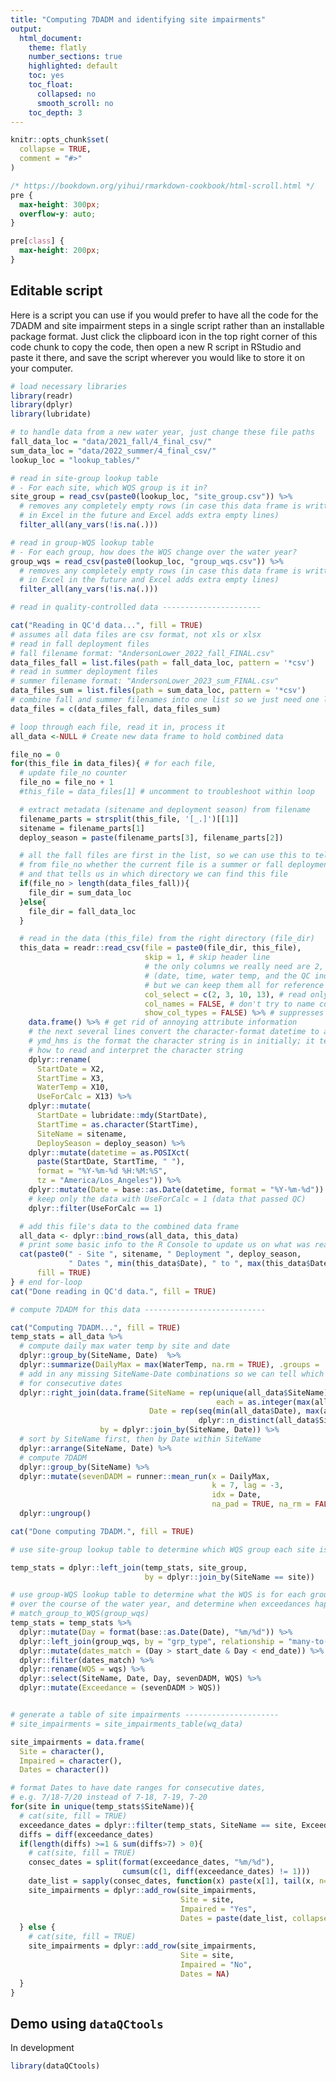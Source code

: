 ```yaml
---
title: "Computing 7DADM and identifying site impairments"
output:
  html_document:
    theme: flatly
    number_sections: true
    highlighted: default 
    toc: yes
    toc_float:
      collapsed: no
      smooth_scroll: no
    toc_depth: 3
---
```


```r
knitr::opts_chunk$set(
  collapse = TRUE,
  comment = "#>"
)
```

```css
/* https://bookdown.org/yihui/rmarkdown-cookbook/html-scroll.html */
pre {
  max-height: 300px;
  overflow-y: auto;
}

pre[class] {
  max-height: 200px;
}
```

## Editable script

Here is a script you can use if you would prefer to have all the code for the 7DADM and site impairment steps in a single script rather than an installable package format. Just click the clipboard icon in the top right corner of this code chunk to copy the code, then open a new R script in RStudio and paste it there, and save the script wherever you would like to store it on your computer.

```r
# load necessary libraries
library(readr)
library(dplyr)
library(lubridate)

# to handle data from a new water year, just change these file paths
fall_data_loc = "data/2021_fall/4_final_csv/"
sum_data_loc = "data/2022_summer/4_final_csv/"
lookup_loc = "lookup_tables/"

# read in site-group lookup table
# - For each site, which WQS group is it in?
site_group = read_csv(paste0(lookup_loc, "site_group.csv")) %>%
  # removes any completely empty rows (in case this data frame is written
  # in Excel in the future and Excel adds extra empty lines)
  filter_all(any_vars(!is.na(.)))

# read in group-WQS lookup table
# - For each group, how does the WQS change over the water year?
group_wqs = read_csv(paste0(lookup_loc, "group_wqs.csv")) %>%
  # removes any completely empty rows (in case this data frame is written
  # in Excel in the future and Excel adds extra empty lines)
  filter_all(any_vars(!is.na(.)))

# read in quality-controlled data ----------------------

cat("Reading in QC'd data...", fill = TRUE)
# assumes all data files are csv format, not xls or xlsx
# read in fall deployment files
# fall filename format: "AndersonLower_2022_fall_FINAL.csv"
data_files_fall = list.files(path = fall_data_loc, pattern = '*csv')
# read in summer deployment files
# summer filename format: "AndersonLower_2023_sum_FINAL.csv"
data_files_sum = list.files(path = sum_data_loc, pattern = '*csv')
# combine fall and summer filenames into one list so we just need one loop
data_files = c(data_files_fall, data_files_sum)

# loop through each file, read it in, process it
all_data <-NULL # Create new data frame to hold combined data

file_no = 0
for(this_file in data_files){ # for each file,
  # update file_no counter
  file_no = file_no + 1
  #this_file = data_files[1] # uncomment to troubleshoot within loop

  # extract metadata (sitename and deployment season) from filename
  filename_parts = strsplit(this_file, '[_.]')[[1]]
  sitename = filename_parts[1]
  deploy_season = paste(filename_parts[3], filename_parts[2])

  # all the fall files are first in the list, so we can use this to tell
  # from file_no whether the current file is a summer or fall deployment
  # and that tells us in which directory we can find this file
  if(file_no > length(data_files_fall)){
    file_dir = sum_data_loc
  }else{
    file_dir = fall_data_loc
  }

  # read in the data (this_file) from the right directory (file_dir)
  this_data = readr::read_csv(file = paste0(file_dir, this_file),
                              skip = 1, # skip header line
                              # the only columns we really need are 2, 3, 10, and 13,
                              # (date, time, water temp, and the QC indicator UseForCalc)
                              # but we can keep them all for reference
                              col_select = c(2, 3, 10, 13), # read only the four columns of data we need
                              col_names = FALSE, # don't try to name columns from a row of the file
                              show_col_types = FALSE) %>% # suppresses print message
    data.frame() %>% # get rid of annoying attribute information
    # the next several lines convert the character-format datetime to an R POSIXct object
    # ymd_hms is the format the character string is in initially; it tells R
    # how to read and interpret the character string
    dplyr::rename(
      StartDate = X2,
      StartTime = X3,
      WaterTemp = X10,
      UseForCalc = X13) %>%
    dplyr::mutate(
      StartDate = lubridate::mdy(StartDate),
      StartTime = as.character(StartTime),
      SiteName = sitename,
      DeploySeason = deploy_season) %>%
    dplyr::mutate(datetime = as.POSIXct(
      paste(StartDate, StartTime, " "),
      format = "%Y-%m-%d %H:%M:%S",
      tz = "America/Los_Angeles")) %>%
    dplyr::mutate(Date = base::as.Date(datetime, format = "%Y-%m-%d")) %>%
    # keep only the data with UseForCalc = 1 (data that passed QC)
    dplyr::filter(UseForCalc == 1)

  # add this file's data to the combined data frame
  all_data <- dplyr::bind_rows(all_data, this_data)
  # print some basic info to the R Console to update us on what was read in
  cat(paste0(" - Site ", sitename, " Deployment ", deploy_season,
             " Dates ", min(this_data$Date), " to ", max(this_data$Date)),
      fill = TRUE)
} # end for-loop
cat("Done reading in QC'd data.", fill = TRUE)

# compute 7DADM for this data ---------------------------

cat("Computing 7DADM...", fill = TRUE)
temp_stats = all_data %>%
  # compute daily max water temp by site and date
  dplyr::group_by(SiteName, Date)  %>%
  dplyr::summarize(DailyMax = max(WaterTemp, na.rm = TRUE), .groups = 'drop') %>%
  # add in any missing SiteName-Date combinations so we can tell which data is
  # for consecutive dates
  dplyr::right_join(data.frame(SiteName = rep(unique(all_data$SiteName),
                                              each = as.integer(max(all_data$Date)-min(all_data$Date))+1),
                               Date = rep(seq(min(all_data$Date), max(all_data$Date), 1),
                                          dplyr::n_distinct(all_data$SiteName))),
                    by = dplyr::join_by(SiteName, Date)) %>%
  # sort by SiteName first, then by Date within SiteName
  dplyr::arrange(SiteName, Date) %>%
  # compute 7DADM
  dplyr::group_by(SiteName) %>%
  dplyr::mutate(sevenDADM = runner::mean_run(x = DailyMax,
                                             k = 7, lag = -3,
                                             idx = Date,
                                             na_pad = TRUE, na_rm = FALSE)) %>%
  dplyr::ungroup()

cat("Done computing 7DADM.", fill = TRUE)

# use site-group lookup table to determine which WQS group each site is in -----

temp_stats = dplyr::left_join(temp_stats, site_group,
                              by = dplyr::join_by(SiteName == site))

# use group-WQS lookup table to determine what the WQS is for each group ------
# over the course of the water year, and determine when exceedances happen
# match_group_to_WQS(group_wqs)
temp_stats = temp_stats %>%
  dplyr::mutate(Day = format(base::as.Date(Date), "%m/%d")) %>%
  dplyr::left_join(group_wqs, by = "grp_type", relationship = "many-to-many") %>%
  dplyr::mutate(dates_match = (Day > start_date & Day < end_date)) %>%
  dplyr::filter(dates_match) %>%
  dplyr::rename(WQS = wqs) %>%
  dplyr::select(SiteName, Date, Day, sevenDADM, WQS) %>%
  dplyr::mutate(Exceedance = (sevenDADM > WQS))


# generate a table of site impairments ---------------------
# site_impairments = site_impairments_table(wq_data)

site_impairments = data.frame(
  Site = character(),
  Impaired = character(),
  Dates = character())

# format Dates to have date ranges for consecutive dates,
# e.g. 7/18-7/20 instead of 7-18, 7-19, 7-20
for(site in unique(temp_stats$SiteName)){
  # cat(site, fill = TRUE)
  exceedance_dates = dplyr::filter(temp_stats, SiteName == site, Exceedance)$Date
  diffs = diff(exceedance_dates)
  if(length(diffs) >=1 & sum(diffs>7) > 0){
    # cat(site, fill = TRUE)
    consec_dates = split(format(exceedance_dates, "%m/%d"),
                         cumsum(c(1, diff(exceedance_dates) != 1)))
    date_list = sapply(consec_dates, function(x) paste(x[1], tail(x, n=1), sep = "-"))
    site_impairments = dplyr::add_row(site_impairments,
                                      Site = site,
                                      Impaired = "Yes",
                                      Dates = paste(date_list, collapse = ", "))
  } else {
    # cat(site, fill = TRUE)
    site_impairments = dplyr::add_row(site_impairments,
                                      Site = site,
                                      Impaired = "No",
                                      Dates = NA)
  }
}
```


## Demo using `dataQCtools`

In development

```r
library(dataQCtools)
```
